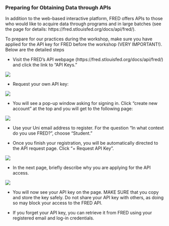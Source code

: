 ### Preparing for Obtaining Data through APIs

In addition to the web-based interactive platform, FRED offers APIs to those who would like to acquire data through programs and in large batches (see the page for details: https://fred.stlouisfed.org/docs/api/fred/).

To prepare for our practices during the workshop, make sure you have applied for the API key for FRED before the workshop (VERY IMPORTANT!). Below are the detailed steps

-   Visit the FRED's API webpage (https://fred.stlouisfed.org/docs/api/fred/) and click the link to "API Keys."

![](Images/FRED_API_1.png)

-   Request your own API key:

![](Images/FRED_API_2.png)

-   You will see a pop-up window asking for signing in. Click "create new account" at the top and you will get to the following page:

![](Images/FRED_API_3.png)

-   Use your Uni email address to register. For the question "In what context do you use FRED?", choose "Student."

-   Once you finish your registration, you will be automatically directed to the API request page. Click "+ Request API Key".

![](Images/FRED_API_4.png)

-   In the next page, briefly describe why you are applying for the API access.

![](Images/FRED_API_5.png)

-   You will now see your API key on the page. MAKE SURE that you copy and store the key safely. Do not share your API key with others, as doing so may block your access to the FRED API.

-   If you forget your API key, you can retrieve it from FRED using your registered email and log-in credentials.
